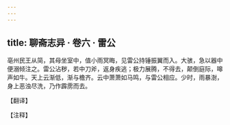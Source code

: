 ```yaml
---
---
---
```

title: 聊斋志异 · 卷六 · 雷公
---

亳州民王从简，其母坐室中，值小雨冥晦，见雷公持锤振翼而入。大骇，急以器中便溺倾注之。雷公沾秽，若中刀斧，返身疾逃；极力展腾，不得去，颠倒庭际，嗥声如牛。天上云渐低，渐与檐齐。云中萧萧如马鸣，与雷公相应。少时，雨暴澍，身上恶浊尽洗，乃作霹雳而去。

【翻译】

【注释】


